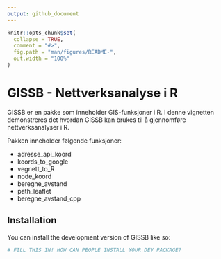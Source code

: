 ```yaml
---
output: github_document
---
```


<!-- README.md is generated from README.Rmd. Please edit that file -->

```r
knitr::opts_chunk$set(
  collapse = TRUE,
  comment = "#>",
  fig.path = "man/figures/README-",
  out.width = "100%"
)
```

# GISSB - Nettverksanalyse i R

<!-- badges: start -->
<!-- badges: end -->

GISSB er en pakke som inneholder GIS-funksjoner i R. I denne vignetten demonstreres det hvordan GISSB kan brukes til å gjennomføre nettverksanalyser i R.

Pakken inneholder følgende funksjoner:

+ adresse_api_koord
+ koords_to_google
+ vegnett_to_R
+ node_koord
+ beregne_avstand
+ path_leaflet
+ beregne_avstand_cpp

## Installation

You can install the development version of GISSB like so:

``` r
# FILL THIS IN! HOW CAN PEOPLE INSTALL YOUR DEV PACKAGE?
```

